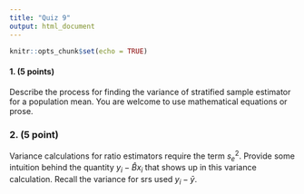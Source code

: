 ```yaml
---
title: "Quiz 9"
output: html_document
---
```


```r
knitr::opts_chunk$set(echo = TRUE)
```

#### 1. (5 points)
Describe the process for finding the variance of stratified sample estimator for a population mean. You are welcome to use mathematical equations or prose.

### 2. (5 point)
Variance calculations for ratio estimators require the term $s_e^2$. Provide some intuition behind the quantity $y_i -\hat{B}x_i$ that shows up in this variance calculation. Recall the variance for srs used $y_i -\bar{y}$.
